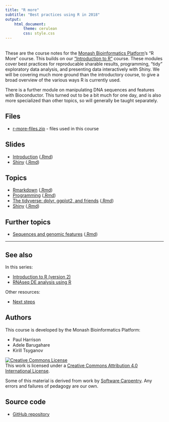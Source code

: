 ```yaml
---
title: "R more"
subtitle: "Best practices using R in 2018"
output: 
    html_document:
        theme: cerulean
        css: style.css
---
```


<br>
These are the course notes for the [Monash Bioinformatics Platform](https://www.monash.edu/researchinfrastructure/bioinformatics)'s "R More" course.
This builds on our ["Introduction to R"](https://monashdatafluency.github.io/r-intro-2/) course. These modules cover best practices for reproducable sharable results, programming, "tidy" exploratory data analysis, and presenting data interactively with Shiny. We will be covering much more ground than the introductory course, to give a broad overview of the various ways R is currently used.

There is a further module on manipulating DNA sequences and features with Bioconductor. This turned out to be a bit much for one day, and is also more specialized than other topics, so will generally be taught separately.

## Files

* [r-more-files.zip](r-more-files.zip) - files used in this course

## Slides

* [Introduction](slides/introduction.html) ([.Rmd](slides/introduction.Rmd))
* [Shiny](https://bioinformatics3.erc.monash.edu/rsconnect/content/80/#1) ([.Rmd](slides/shiny_course_notes.Rmd))

## Topics

* [Rmarkdown](topics/Rmarkdown.html) ([.Rmd](topics/Rmarkdown.Rmd))
* [Programming](topics/programming.html) ([.Rmd](topics/programming.Rmd))
* [The tidyverse: dplyr, ggplot2, and friends](topics/tidyverse.html) ([.Rmd](topics/tidyverse.Rmd))
* [Shiny](https://bioinformatics3.erc.monash.edu/rsconnect/content/79/) ([.Rmd](topics/shiny_tutorial.Rmd))

## Further topics

* [Sequences and genomic features](topics/sequences_and_features.html) ([.Rmd](topics/sequences_and_features.Rmd))

---

## See also

In this series:

* [Introduction to R (version 2)](https://monashdatafluency.github.io/r-intro-2/)
* [RNAseq DE analysis using R](http://monashbioinformaticsplatform.github.io/RNAseq-DE-analysis-with-R/)

Other resources:

* [Next steps](https://monashdatafluency.github.io/r-intro-2/next-steps.html)


## Authors

This course is developed by the Monash Bioinformatics Platform:

* Paul Harrison
* Adele Barugahare 
* Kirill Tsyganov

<a rel="license" href="http://creativecommons.org/licenses/by/4.0/"><img alt="Creative Commons License" style="border-width:0" src="figures/CC-BY.png" /></a><br />This work is licensed under a <a rel="license" href="http://creativecommons.org/licenses/by/4.0/">Creative Commons Attribution 4.0 International License</a>.

Some of this material is derived from work by [Software Carpentry](http://software-carpentry.org/). Any errors and failures of pedagogy are our own.

## Source code

* [GitHub repository](https://github.com/MonashBioinformaticsPlatform/r-more)




